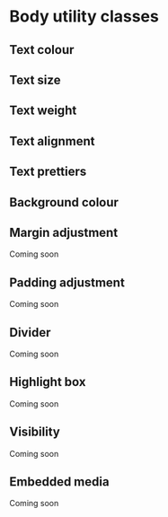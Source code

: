 
# Body utility classes

## Text colour
<Story id="base-body-utilities--text-color-utils" />

## Text size
<Story id="base-body-utilities--text-size-utils" />

## Text weight
<Story id="base-body-utilities--text-weight-utils" />

## Text alignment
<Story id="base-body-utilities--text-align-utils" />

## Text prettiers
<Story id="base-body-utilities--text-pretty-utils" />

## Background colour
<Story id="base-body-utilities--background-colour-utils" />

## Margin adjustment

Coming soon

## Padding adjustment

Coming soon

## Divider

Coming soon

## Highlight box

Coming soon

## Visibility

Coming soon

## Embedded media

Coming soon
